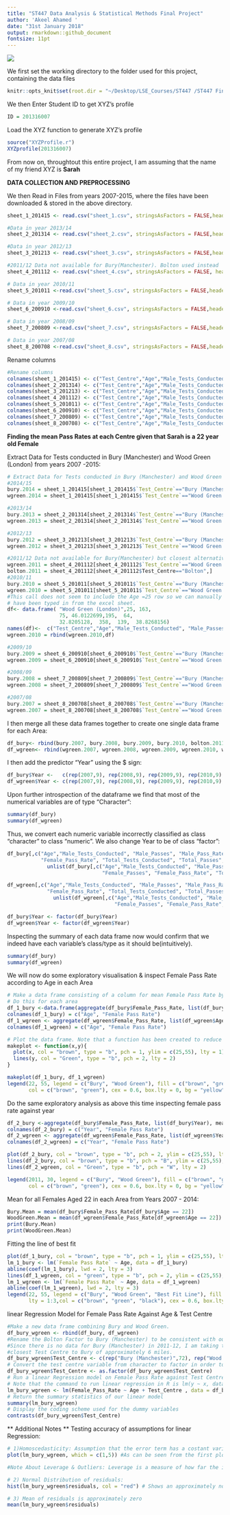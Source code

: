 ```yaml
---
title: "ST447 Data Analysis & Statistical Methods Final Project"
author: 'Akeel Ahamed '
date: "31st January 2018"
output: rmarkdown::github_document
fontsize: 11pt
---
```


![](https://surety1.com/wp/wp-content/uploads/2017/04/driving-school-surety-bond.jpg)


We first set the working directory to the folder used for this project, containing the data files
```r
knitr::opts_knit$set(root.dir = "~/Desktop/LSE_Courses/ST447 /ST447 Final Project/")
```

We then Enter Student ID to get XYZ's profile
```r
ID = 201316007
```

Load the XYZ function to generate XYZ's profile

```r
source("XYZProfile.r")
XYZprofile(201316007)
```

From now on, throughtout this entire project, I am assuming that the name of my friend XYZ is **Sarah**

**DATA COLLECTION AND PREPROCESSING**

We then Read in Files from years 2007-2015, where the files have been downloaded & stored in the above directory.
```r
sheet_1_201415 <- read.csv("sheet_1.csv", stringsAsFactors = FALSE,header = T )

#Data in year 2013/14
sheet_2_201314 <- read.csv("sheet_2.csv", stringsAsFactors = FALSE,header = T )

#Data in year 2012/13
sheet_3_201213 <- read.csv("sheet_3.csv", stringsAsFactors = FALSE,header = T )

#2011/12 Data not available for Bury(Manchester). Bolton used instead
sheet_4_201112 <- read.csv("sheet_4.csv", stringsAsFactors = FALSE, header = T)

# Data in year 2010/11
sheet_5_201011 <-read.csv("sheet_5.csv", stringsAsFactors = FALSE,header = T )

# Data in year 2009/10
sheet_6_200910 <-read.csv("sheet_6.csv", stringsAsFactors = FALSE,header = T )

# Data in year 2008/09
sheet_7_200809 <-read.csv("sheet_7.csv", stringsAsFactors = FALSE,header = T )

# Data in year 2007/08
sheet_8_200708 <-read.csv("sheet_8.csv", stringsAsFactors = FALSE,header = T )

```

Rename columns
```r
#Rename columns
colnames(sheet_1_201415) <- c("Test_Centre","Age","Male_Tests_Conducted", "Male_Passes", "Male_Pass_Rate","Female_Tests_Conducted", "Female_Passes", "Female_Pass_Rate", "Total_Tests_Conducted", "Total_Passes", "Pass_Rate")
colnames(sheet_2_201314) <- c("Test_Centre","Age","Male_Tests_Conducted", "Male_Passes", "Male_Pass_Rate","Female_Tests_Conducted", "Female_Passes", "Female_Pass_Rate", "Total_Tests_Conducted", "Total_Passes", "Pass_Rate")
colnames(sheet_3_201213) <- c("Test_Centre","Age","Male_Tests_Conducted", "Male_Passes", "Male_Pass_Rate","Female_Tests_Conducted", "Female_Passes", "Female_Pass_Rate", "Total_Tests_Conducted", "Total_Passes", "Pass_Rate")
colnames(sheet_4_201112) <- c("Test_Centre","Age","Male_Tests_Conducted", "Male_Passes", "Male_Pass_Rate","Female_Tests_Conducted", "Female_Passes", "Female_Pass_Rate", "Total_Tests_Conducted", "Total_Passes", "Pass_Rate")
colnames(sheet_5_201011) <- c("Test_Centre","Age","Male_Tests_Conducted", "Male_Passes", "Male_Pass_Rate","Female_Tests_Conducted", "Female_Passes", "Female_Pass_Rate", "Total_Tests_Conducted", "Total_Passes", "Pass_Rate")
colnames(sheet_6_200910) <- c("Test_Centre","Age","Male_Tests_Conducted", "Male_Passes", "Male_Pass_Rate","Female_Tests_Conducted", "Female_Passes", "Female_Pass_Rate", "Total_Tests_Conducted", "Total_Passes", "Pass_Rate")
colnames(sheet_7_200809) <- c("Test_Centre","Age","Male_Tests_Conducted", "Male_Passes", "Male_Pass_Rate","Female_Tests_Conducted", "Female_Passes", "Female_Pass_Rate", "Total_Tests_Conducted", "Total_Passes", "Pass_Rate")
colnames(sheet_8_200708) <- c("Test_Centre","Age","Male_Tests_Conducted", "Male_Passes", "Male_Pass_Rate","Female_Tests_Conducted", "Female_Passes", "Female_Pass_Rate", "Total_Tests_Conducted", "Total_Passes", "Pass_Rate")

```


**Finding the mean Pass Rates at each Centre given that Sarah is a 22 year old Female**

Extract Data for Tests conducted in Bury (Manchester) and Wood Green (London) from years 2007 -2015:
```r
# Extract Data for Tests conducted in Bury (Manchester) and Wood Green (London) from years 2007 -2015:
#2014/15
bury.2014 = sheet_1_201415[sheet_1_201415$`Test_Centre`=="Bury (Manchester)" , ] 
wgreen.2014 = sheet_1_201415[sheet_1_201415$`Test_Centre`=="Wood Green (London)" ,] 

#2013/14
bury.2013 = sheet_2_201314[sheet_2_201314$`Test_Centre`=="Bury (Manchester)",] 
wgreen.2013 = sheet_2_201314[sheet_2_201314$`Test_Centre`=="Wood Green (London)" ,] 

#2012/13
bury.2012 = sheet_3_201213[sheet_3_201213$`Test_Centre`=="Bury (Manchester)" ,] 
wgreen.2012 = sheet_3_201213[sheet_3_201213$`Test_Centre`=="Wood Green (London)" ,] 

#2011/12 Data not available for Bury(Manchester) but closest alternative at Bolton taken:
wgreen.2011 = sheet_4_201112[sheet_4_201112$`Test_Centre`=="Wood Green (London)" ,] 
bolton.2011 = sheet_4_201112[sheet_4_201112$Test_Centre=="Bolton",]
#2010/11
bury.2010 = sheet_5_201011[sheet_5_201011$`Test_Centre`=="Bury (Manchester)",] 
wgreen.2010 = sheet_5_201011[sheet_5_201011$`Test_Centre`=="Wood Green (London)",] 
#This call does not seem to include the Age =25 row so we can manually add it using rbind(). Note that the values 
# have been typed in from the excel sheet.
df<- data.frame( "Wood Green (London)",25, 163, 
                 75, 46.0122699,195,  64,
                 32.8205128,  358,  139,  38.8268156)
names(df)<-  c("Test_Centre","Age","Male_Tests_Conducted", "Male_Passes", "Male_Pass_Rate","Female_Tests_Conducted", "Female_Passes", "Female_Pass_Rate", "Total_Tests_Conducted", "Total_Passes", "Pass_Rate")
wgreen.2010 = rbind(wgreen.2010,df)

#2009/10
bury.2009 = sheet_6_200910[sheet_6_200910$`Test_Centre`=="Bury (Manchester)" ,] 
wgreen.2009 = sheet_6_200910[sheet_6_200910$`Test_Centre`=="Wood Green (London)" ,] 

#2008/09
bury.2008 = sheet_7_200809[sheet_7_200809$`Test_Centre`=="Bury (Manchester)",] 
wgreen.2008 = sheet_7_200809[sheet_7_200809$`Test_Centre`=="Wood Green (London)",] 

#2007/08
bury.2007 = sheet_8_200708[sheet_8_200708$`Test_Centre`=="Bury (Manchester)",] 
wgreen.2007 = sheet_8_200708[sheet_8_200708$`Test_Centre`=="Wood Green (London)",] 
```

I then merge all these data frames together to create one single data frame for each Area:
```r
df_bury<- rbind(bury.2007, bury.2008, bury.2009, bury.2010, bolton.2011, bury.2012, bury.2013, bury.2014)
df_wgreen<- rbind(wgreen.2007, wgreen.2008, wgreen.2009, wgreen.2010, wgreen.2011, wgreen.2012, wgreen.2013, wgreen.2014)
```

I then add the predictor "Year" using the $ sign:
```r
df_bury$Year <-   c(rep(2007,9), rep(2008,9), rep(2009,9), rep(2010,9), rep(2011,9), rep(2012,9), rep(2013,9), rep(2014,9))
df_wgreen$Year <- c(rep(2007,9), rep(2008,9), rep(2009,9), rep(2010,9), rep(2011,9), rep(2012,9), rep(2013,9), rep(2014,9))
```

Upon further introspection of the dataframe we find that most of the numerical variables are of type "Character":
```r
summary(df_bury)
summary(df_wgreen)
```

Thus, we convert each numeric variable incorrectly classified as class "character" to class "numeric". We also change Year to be of class "factor":
```r
df_bury[,c("Age","Male_Tests_Conducted", "Male_Passes", "Male_Pass_Rate","Female_Tests_Conducted", "Female_Passes", 
           "Female_Pass_Rate", "Total_Tests_Conducted", "Total_Passes", "Pass_Rate")] <- as.numeric( 
             unlist(df_bury[,c("Age","Male_Tests_Conducted", "Male_Passes", "Male_Pass_Rate","Female_Tests_Conducted", 
                               "Female_Passes", "Female_Pass_Rate", "Total_Tests_Conducted", "Total_Passes", "Pass_Rate")])) 

df_wgreen[,c("Age","Male_Tests_Conducted", "Male_Passes", "Male_Pass_Rate","Female_Tests_Conducted", "Female_Passes", 
             "Female_Pass_Rate", "Total_Tests_Conducted", "Total_Passes", "Pass_Rate")] <- as.numeric( 
               unlist(df_wgreen[,c("Age","Male_Tests_Conducted", "Male_Passes", "Male_Pass_Rate","Female_Tests_Conducted", 
                                   "Female_Passes", "Female_Pass_Rate", "Total_Tests_Conducted", "Total_Passes", "Pass_Rate")])) 

df_bury$Year <- factor(df_bury$Year)
df_wgreen$Year <- factor(df_wgreen$Year)
```

Inspecting the summary of each data frame now would confirm that we indeed have each variable's class/type as it should be(intuitively).
```r
summary(df_bury)
summary(df_wgreen)
```


We will now do some exploratory visualisation & inspect Female Pass Rate according to Age in each Area
```r
# Make a data frame consisting of a column for mean Female Pass Rate by Age and another for Age
# Do this for each area
df_1_bury <-data.frame(aggregate(df_bury$Female_Pass_Rate, list(df_bury$Age), mean))
colnames(df_1_bury) = c("Age", "Female Pass Rate")
df_1_wgreen <- aggregate(df_wgreen$Female_Pass_Rate, list(df_wgreen$Age), mean)
colnames(df_1_wgreen) = c("Age", "Female Pass Rate")

# Plot the data frame. Note that a function has been created to reduce replication of typing code
makeplot <- function(x,y){
  plot(x, col = "brown", type = "b", pch = 1, ylim = c(25,55), lty = 1)
  lines(y, col = "Green", type = "b", pch = 2, lty = 2)
}

makeplot(df_1_bury, df_1_wgreen)
legend(22, 55, legend = c("Bury", "Wood Green"), fill = c("brown", "green"), lty = 1:2,
       col = c("brown", "green"), cex = 0.6, box.lty = 0, bg = "yellow", text.font = 4)
```


Do the same exploratory analysis as above this time inspecting female pass rate against year
```r
df_2_bury <-aggregate(df_bury$Female_Pass_Rate, list(df_bury$Year), mean)
colnames(df_2_bury) = c("Year", "Female Pass Rate")
df_2_wgreen <- aggregate(df_wgreen$Female_Pass_Rate, list(df_wgreen$Year), mean)
colnames(df_2_wgreen) = c("Year", "Female Pass Rate")

plot(df_2_bury, col = "brown", type = "b", pch = 2, ylim = c(25,55), lty = 2)
lines(df_2_bury, col = "brown", type = "b", pch = "B", ylim = c(25,55), lty = 2)
lines(df_2_wgreen, col = "Green", type = "b", pch = "W", lty = 2)

legend(2011, 30, legend = c("Bury", "Wood Green"), fill = c("brown", "green"), lty = 2,
       col = c("brown", "green"), cex = 0.6, box.lty = 0, bg = "yellow", text.font = 4)
```

Mean for all Females Aged 22 in each Area from Years 2007 - 2014:
```r
Bury.Mean = mean(df_bury$Female_Pass_Rate[df_bury$Age == 22])
WoodGreen.Mean = mean(df_wgreen$Female_Pass_Rate[df_wgreen$Age == 22])
print(Bury.Mean)
print(WoodGreen.Mean)
```


Fitting the line of best fit 
```r
plot(df_1_bury, col = "brown", type = "b", pch = 1, ylim = c(25,55), lty = 1)
lm_1_bury <- lm(`Female Pass Rate` ~ Age, data = df_1_bury)
abline(coef(lm_1_bury), lwd = 2, lty = 3)
lines(df_1_wgreen, col = "green", type = "b", pch = 2, ylim = c(25,55), lty = 2)
lm_1_wgreen <- lm(`Female Pass Rate` ~ Age, data = df_1_wgreen)
abline(coef(lm_1_wgreen), lwd = 2, lty = 3)
legend(22, 55, legend = c("Bury", "Wood Green", "Best Fit Line"), fill = c("brown", "green", "black"),
       lty = 1:3,col = c("brown", "green", "black"), cex = 0.6, box.lty = 0, bg = "yellow", text.font = 4)

```




linear Regression Model for Female Pass Rate Against Age & Test Centre
```r
#Make a new data frame combining Bury and Wood Green. 
df_bury_wgreen <- rbind(df_bury, df_wgreen)
#Rename the Bolton Factor to Bury (Manchester) to be consistent with our initial assumption -	
#Since there is no data for Bury (Manchester) in 2011-12, I am taking the data for Bolton, which is the next 
#closest Test Centre to Bury of approximately 6 miles.  
df_bury_wgreen$Test_Centre <- c(rep("Bury (Manchester)",72), rep("Wood Green (London)", 72))
# Convert the test centre variable from character to factor in order to display contrasts (shown below)
df_bury_wgreen$Test_Centre <- as.factor(df_bury_wgreen$Test_Centre)
# Run a linear Regression model on Female Pass Rate against Test Centre and Age from the df_bury_wgreen dataset.
# Note that the command to run linear regression in R is lm(y ~ x, data = ) where lm stands for linear model.
lm_bury_wgreen <- lm(Female_Pass_Rate ~ Age + Test_Centre , data = df_bury_wgreen)
# Return the summary statistics of our linear model
summary(lm_bury_wgreen)
# Display the coding scheme used for the dummy variables
contrasts(df_bury_wgreen$Test_Centre)
```


** Additional Notes **
Testing accuracy of assumptions for linear Regression:
```r
# 1)Homoscedasticity: Assumption that the error term has a costant variance. If the variance is not constant(heteroscedastic), then a plot of the residuals against fitted values (Dependent variabe) will reveal a **funnel** shape. Otherwise, the relationship will be flat:
plot(lm_bury_wgreen, which = c(1,5)) #As can be seen from the first plot, the relationship between the residuals and fitted values are almost flat, indicating homoscedasticity. 

#Note About Leverage & Outliers: Leverage is a measure of how far the independent variable values (x) are from the other values. A threshold to judge if an observation has a high leverage is if its value is greater than (p+1)/n where p is the number of predictors & n the number of observations. In our model this value would be (2 + 1)/144 approximately = 0.02 . From the second diagram in the plot function, it is visible that there are many observations with a leverage greater than .02.

# 2) Normal Distribution of residuals:
hist(lm_bury_wgreen$residuals, col = "red") # Shows an approximately normal distribution

# 3) Mean of residuals is approximately zero
mean(lm_bury_wgreen$residuals)
```